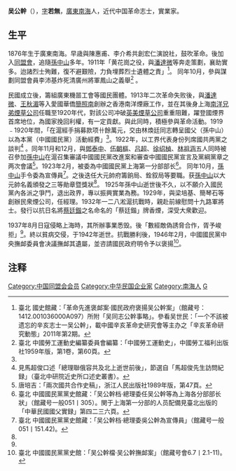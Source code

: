 '''吴公幹'''（{{bd|1876年||1942年||catidx=W吴}}），[[表字|字]]'''若無'''，[[廣東|廣東]][[南海|南海]]人，近代中国革命志士，實業家。

== 生平 ==
1876年生于廣東南海。早歳與陳惠甫、李介希共創宏仁演說社，鼓吹革命。後加入[[同盟會|同盟會]]，追隨[[孫中山|孫中山]]多年。1911年「黄花崗之役，與[[潘達微|潘達微]]等奔走策劃，襄助實多。迨諸烈士殉難，復不避艱險，力負埋葬烈士遺體之責」<ref name="國史館藏">臺北 國史館藏：「革命先進褒䘏案·國民政府褒揚吴公幹案」（館藏号：1412.001036000A097）所附「吴同志公幹事略」。參看吴世民：「一个不該被遗忘的辛亥志士一吴公幹」，載中國辛亥革命史研究會等主办之「辛亥革命研究動態」2011年第2期。</ref>。 同年10月，參與謀劃同盟會員李沛基炸死清廣州將軍鳳山之義舉<ref>臺北 中國勞工運動史編纂委員會編纂：「中國勞工運動史」，中國勞工福利出版社1959年版，第1卷，第60頁。</ref> 。

民國成立後，籌組廣東機噐工會等國民團體。1913年二次革命失败後，與[[潘達微|潘達微]]、[[王秋湄|王秋湄]]等入愛國華僑[[簡照南|簡照南]]創辦之香港南洋煙廠工作，並在其後身上海[[南洋兄弟煙草公司|南洋兄弟煙草公司]]任職至1920年代，對該公司冲破[[英美煙草公司|英美煙草公司]]重重阻難，躍登國煙界首席地位，為國家挽回利權，有一定貢獻。與此同時，積極參與革命活動。1919﹣1920年間，「在滬經手捐募款项卄餘萬元，交由林煥廷同志轉呈國父（孫中山）以為本黨（中國國民黨）活動經費」<ref name="國史館藏"/>。1922年，以工界代表身份列席國共两黨之談判<ref>見馬超俊口述「總理聯俄容共及北上逝世前後」，節選自「馬超俊先生訪問紀録」（臺北中研院近史所口述史叢書）。</ref> 。同年11月和12月，與[[鄧泰中|鄧泰中]]、[[伍朝樞|伍朝樞]]、[[吕超|吕超]]、[[徐绍楨|徐绍楨]]、[[林祖涵|林祖涵]]五人同時被召參加[[孫中山|孫中山]]在滬召集審議中國國民黨改進案和審查中國國民黨宣言及黨綱黨章之两次會議<ref>唐培吉：「兩次國共合作史稿」，浙江人民出版社1989年版，第47頁。</ref>。1923年2月，被委為中國國民黨上海第一分部部长<ref>臺北 中國國民黨黨史館藏：「吴公幹档·總理委任吴公幹等為上海各分部部长狀」（館藏号一般051丨305）。関于上海第一分部的人员配備見臺北出版的「中華民國國父實録」第四二三六頁。</ref>。 同年10月，[[孫中山|孫中山]]手令委為宣傳員<ref>臺北 中國國民黨黨史館藏：「吴公幹档·總理委吳公幹為宣傳員」（館藏号一般051丨151.42)。</ref>。之後迭任大元帥府籌餉局、銓叙局等要職。获[[孫中山|孫中山]]以大元帥名義頒發之三等勛章暨獎狀<ref name="國史館藏"/>。 1925年孫中山逝世後不久，以不願介入國民黨內各派之爭鬥，退出政界，專以振興實業為務。1929年，與梁培基、簡琴石等創辦民衆煙公司，任經理。1932年一二八淞滬抗戰時，親赴前線慰問十九路軍將士。發行以抗日名將[[蔡廷鍇|蔡廷鍇]]之名命名的「蔡廷鍇」牌香煙，深受大衆歡迎。

1937年8月日寇侵略上海時，其所辦事業悉毁。後「數經敵偽誘脅合作，胥予峻拒」<ref name="國史館藏"/>。終以貧病交侵，于1942年逝世。抗戰勝利後，1946年2月，中國國民黨中央撫䘏委員會决議撫䘏其遺屬，並咨請國民政府明令予以褒揚<ref>臺北 中國國民黨黨史館：「吴公幹檔·吴公幹撫䘏案」（館藏号會6.7丨2.1-11)。</ref>。

==注释==
{{reflist}}

{{DEFAULTSORT:W}}
[[Category:中国同盟会会员|Category:中国同盟会会员]]
[[Category:中华民国企业家|Category:中华民国企业家]]
[[Category:南海人|Category:南海人]]
[[Category:吴姓|G]]